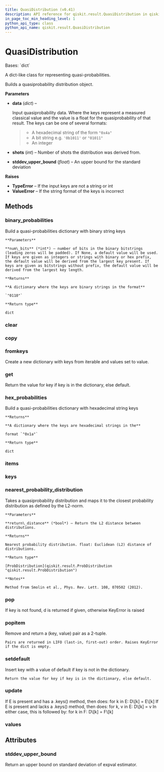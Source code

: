 ```yaml
---
title: QuasiDistribution (v0.41)
description: API reference for qiskit.result.QuasiDistribution in qiskit v0.41
in_page_toc_min_heading_level: 1
python_api_type: class
python_api_name: qiskit.result.QuasiDistribution
---
```


# QuasiDistribution

<Class id="qiskit.result.QuasiDistribution" isDedicatedPage={true} github="https://github.com/qiskit/qiskit/tree/stable/0.23/qiskit/result/distributions/quasi.py" signature="QuasiDistribution(data, shots=None, stddev_upper_bound=None)" modifiers="class">
  Bases: `dict`

  A dict-like class for representing quasi-probabilities.

  Builds a quasiprobability distribution object.

  **Parameters**

  *   **data** (*dict*) –

      Input quasiprobability data. Where the keys represent a measured classical value and the value is a float for the quasiprobability of that result. The keys can be one of several formats:

      > *   A hexadecimal string of the form `"0x4a"`
      > *   A bit string e.g. `'0b1011'` or `"01011"`
      > *   An integer

  *   **shots** (*int*) – Number of shots the distribution was derived from.

  *   **stddev\_upper\_bound** (*float*) – An upper bound for the standard deviation

  **Raises**

  *   **TypeError** – If the input keys are not a string or int
  *   **ValueError** – If the string format of the keys is incorrect

  ## Methods

  <span id="qiskit-result-quasidistribution-binary-probabilities" />

  ### binary\_probabilities

  <Function id="qiskit.result.QuasiDistribution.binary_probabilities" signature="QuasiDistribution.binary_probabilities(num_bits=None)">
    Build a quasi-probabilities dictionary with binary string keys

    **Parameters**

    **num\_bits** (*int*) – number of bits in the binary bitstrings (leading zeros will be padded). If None, a default value will be used. If keys are given as integers or strings with binary or hex prefix, the default value will be derived from the largest key present. If keys are given as bitstrings without prefix, the default value will be derived from the largest key length.

    **Returns**

    **A dictionary where the keys are binary strings in the format**

    `"0110"`

    **Return type**

    dict
  </Function>

  <span id="qiskit-result-quasidistribution-clear" />

  ### clear

  <Function id="qiskit.result.QuasiDistribution.clear" signature="QuasiDistribution.clear() → None.  Remove all items from D." />

  <span id="qiskit-result-quasidistribution-copy" />

  ### copy

  <Function id="qiskit.result.QuasiDistribution.copy" signature="QuasiDistribution.copy() → a shallow copy of D" />

  <span id="qiskit-result-quasidistribution-fromkeys" />

  ### fromkeys

  <Function id="qiskit.result.QuasiDistribution.fromkeys" signature="QuasiDistribution.fromkeys(value=None, /)">
    Create a new dictionary with keys from iterable and values set to value.
  </Function>

  <span id="qiskit-result-quasidistribution-get" />

  ### get

  <Function id="qiskit.result.QuasiDistribution.get" signature="QuasiDistribution.get(key, default=None, /)">
    Return the value for key if key is in the dictionary, else default.
  </Function>

  <span id="qiskit-result-quasidistribution-hex-probabilities" />

  ### hex\_probabilities

  <Function id="qiskit.result.QuasiDistribution.hex_probabilities" signature="QuasiDistribution.hex_probabilities()">
    Build a quasi-probabilities dictionary with hexadecimal string keys

    **Returns**

    **A dictionary where the keys are hexadecimal strings in the**

    format `"0x1a"`

    **Return type**

    dict
  </Function>

  <span id="qiskit-result-quasidistribution-items" />

  ### items

  <Function id="qiskit.result.QuasiDistribution.items" signature="QuasiDistribution.items() → a set-like object providing a view on D's items" />

  <span id="qiskit-result-quasidistribution-keys" />

  ### keys

  <Function id="qiskit.result.QuasiDistribution.keys" signature="QuasiDistribution.keys() → a set-like object providing a view on D's keys" />

  <span id="qiskit-result-quasidistribution-nearest-probability-distribution" />

  ### nearest\_probability\_distribution

  <Function id="qiskit.result.QuasiDistribution.nearest_probability_distribution" signature="QuasiDistribution.nearest_probability_distribution(return_distance=False)">
    Takes a quasiprobability distribution and maps it to the closest probability distribution as defined by the L2-norm.

    **Parameters**

    **return\_distance** (*bool*) – Return the L2 distance between distributions.

    **Returns**

    Nearest probability distribution. float: Euclidean (L2) distance of distributions.

    **Return type**

    [ProbDistribution](qiskit.result.ProbDistribution "qiskit.result.ProbDistribution")

    **Notes**

    Method from Smolin et al., Phys. Rev. Lett. 108, 070502 (2012).
  </Function>

  <span id="qiskit-result-quasidistribution-pop" />

  ### pop

  <Function id="qiskit.result.QuasiDistribution.pop" signature="QuasiDistribution.pop(k[, d]) → v, remove specified key and return the corresponding value.">
    If key is not found, d is returned if given, otherwise KeyError is raised
  </Function>

  <span id="qiskit-result-quasidistribution-popitem" />

  ### popitem

  <Function id="qiskit.result.QuasiDistribution.popitem" signature="QuasiDistribution.popitem()">
    Remove and return a (key, value) pair as a 2-tuple.

    Pairs are returned in LIFO (last-in, first-out) order. Raises KeyError if the dict is empty.
  </Function>

  <span id="qiskit-result-quasidistribution-setdefault" />

  ### setdefault

  <Function id="qiskit.result.QuasiDistribution.setdefault" signature="QuasiDistribution.setdefault(key, default=None, /)">
    Insert key with a value of default if key is not in the dictionary.

    Return the value for key if key is in the dictionary, else default.
  </Function>

  <span id="qiskit-result-quasidistribution-update" />

  ### update

  <Function id="qiskit.result.QuasiDistribution.update" signature="QuasiDistribution.update([E, ]**F) → None.  Update D from dict/iterable E and F.">
    If E is present and has a .keys() method, then does: for k in E: D\[k] = E\[k] If E is present and lacks a .keys() method, then does: for k, v in E: D\[k] = v In either case, this is followed by: for k in F: D\[k] = F\[k]
  </Function>

  <span id="qiskit-result-quasidistribution-values" />

  ### values

  <Function id="qiskit.result.QuasiDistribution.values" signature="QuasiDistribution.values() → an object providing a view on D's values" />

  ## Attributes

  ### stddev\_upper\_bound

  <Attribute id="qiskit.result.QuasiDistribution.stddev_upper_bound">
    Return an upper bound on standard deviation of expval estimator.
  </Attribute>
</Class>

